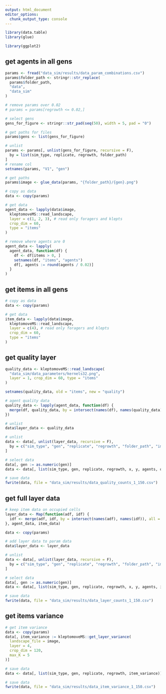 ```yaml
---
output: html_document
editor_options: 
  chunk_output_type: console
---
```


```r
library(data.table)
library(glue)

library(ggplot2)
```

## get agents in all gens

```r
params <- fread("data_sim/results/data_param_combinations.csv")
params$folder_path <- stringr::str_replace(
  params$folder_path,
  "data",
  "data_sim"
)

# remove params over 0.02
# params = params[regrowth <= 0.02,]

# select gens
gens_for_figure <- stringr::str_pad(seq(50), width = 5, pad = "0")

# get paths for files
params$gens <- list(gens_for_figure)

# unlist
params <- params[, unlist(gens_for_figure, recursive = F),
  by = list(sim_type, replicate, regrowth, folder_path)
]
# rename col
setnames(params, "V1", "gen")

# get paths
params$image <- glue_data(params, "{folder_path}/{gen}.png")

# copy as data
data <- copy(params)
```

```r
# get data
agent_data <- lapply(data$image,
  kleptomoveMS::read_landscape,
  layer = c(1, 2, 3), # read only foragers and klepts
  crop_dim = 60,
  type = "items"
)

# remove where agents are 0
agent_data <- lapply(
  agent_data, function(df) {
    df <- df[items > 0, ]
    setnames(df, "items", "agents")
    df[, agents := round(agents / 0.02)]
  }
)
```

## get items in all gens

```r
# copy as data
data <- copy(params)

# get data
item_data <- lapply(data$image,
  kleptomoveMS::read_landscape,
  layer = c(4), # read only foragers and klepts
  crop_dim = 60,
  type = "items"
)
```

## get quality layer

```r
quality_data <- kleptomoveMS::read_landscape(
  "data_sim/data_parameters/kernels32.png",
  layer = 1, crop_dim = 60, type = "items"
)

setnames(quality_data, old = "items", new = "quality")

# agent quality data
quality_data <- lapply(agent_data, function(df) {
  merge(df, quality_data, by = intersect(names(df), names(quality_data)), all = F)
})

# unlist
data$layer_data <- quality_data

# unlist
data <- data[, unlist(layer_data, recursive = F),
  by = c("sim_type", "gen", "replicate", "regrowth", "folder_path", "image")
]

# select data
data[, gen := as.numeric(gen)]
data <- data[, list(sim_type, gen, replicate, regrowth, x, y, agents, quality)]

# save data
fwrite(data, file = "data_sim/results/data_quality_counts_1_150.csv")
```


## get full layer data

```r
# keep item data on occupied cells
layer_data <- Map(function(adf, idf) {
  idf <- merge(adf, idf, by = intersect(names(adf), names(idf)), all = FALSE)
}, agent_data, item_data)

data <- copy(params)

# add layer data to param data
data$layer_data <- layer_data

# unlist
data <- data[, unlist(layer_data, recursive = F),
  by = c("sim_type", "gen", "replicate", "regrowth", "folder_path", "image")
]

# select data
data[, gen := as.numeric(gen)]
data <- data[, list(sim_type, gen, replicate, regrowth, x, y, agents, items)]

# save data
fwrite(data, file = "data_sim/results/data_layer_counts_1_150.csv")
```

## get items variance

```r
# get item variance
data <- copy(params)
data[, item_variance := kleptomoveMS::get_layer_variance(
  landscape_file = image,
  layer = 4,
  crop_dim = 120,
  max_K = 5
)]

# save data
data <- data[, list(sim_type, gen, replicate, regrowth, item_variance)]

# save data
fwrite(data, file = "data_sim/results/data_item_variance_1_150.csv")
```

